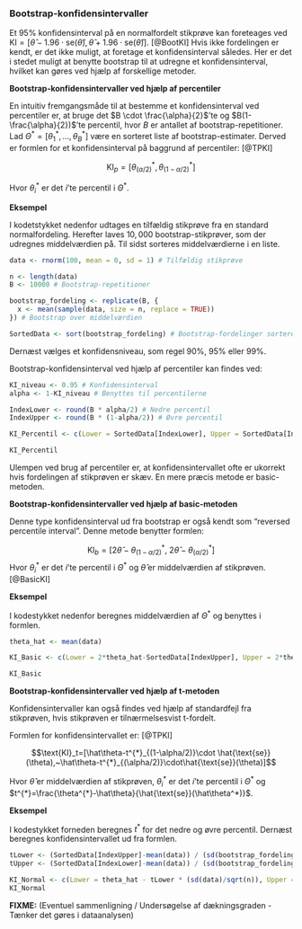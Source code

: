 ### Bootstrap-konfidensintervaller

Et $95\%$ konfidensinterval på en normalfordelt stikprøve kan foreteages ved $\text{KI} = [\hat\theta - 1.96\cdot \text{se}(\hat\theta),\hat\theta + 1.96\cdot  \text{se}(\hat\theta)]$. [@BootKI] Hvis ikke fordelingen er kendt, er det ikke muligt, at foretage et konfidensinterval således. Her er det i stedet muligt at benytte bootstrap til at udregne et konfidensinterval, hvilket kan gøres ved hjælp af forskellige metoder.

__Bootstrap-konfidensintervaller ved hjælp af percentiler__

En intuitiv fremgangsmåde til at bestemme et konfidensinterval ved percentiler er, at bruge det $B \cdot \frac{\alpha}{2}$'te og $B(1-\frac{\alpha}{2})$'te percentil, hvor $B$ er antallet af bootstrap-repetitioner. Lad $\Theta^* = [\theta^*_1, \ldots,\theta^*_B]$ være en sorteret liste af bootstrap-estimater. Derved er formlen for et konfidensinterval på baggrund af percentiler: [@TPKI]

$$\text{KI}_p = [\theta^{*}_{(\alpha/2)}, \theta^{*}_{(1-\alpha/2)}]$$

Hvor $\theta^*_i$ er det $i$'te percentil i $\Theta^*$.  


__Eksempel__

I kodetstykket nedenfor udtages en tilfældig stikprøve fra en standard normalfordeling. Herefter laves $10,000$ bootstrap-stikprøver, som der udregnes middelværdien på. Til sidst sorteres middelværdierne i en liste.  

```r
data <- rnorm(100, mean = 0, sd = 1) # Tilfældig stikprøve

n <- length(data)
B <- 10000 # Bootstrap-repetitioner

bootstrap_fordeling <- replicate(B, {
  x <- mean(sample(data, size = n, replace = TRUE))
}) # Bootstrap over middelværdien

SortedData <- sort(bootstrap_fordeling) # Bootstrap-fordelinger sorteret
```

Dernæst vælges et konfidensniveau, som regel $90\%$, $95\%$ eller $99\%$.

Bootstrap-konfidensinterval ved hjælp af percentiler kan findes ved:
```r
KI_niveau <- 0.95 # Konfidensinterval
alpha <- 1-KI_niveau # Benyttes til percentilerne

IndexLower <- round(B * alpha/2) # Nedre percentil
IndexUpper <- round(B * (1-alpha/2)) # Øvre percentil

KI_Percentil <- c(Lower = SortedData[IndexLower], Upper = SortedData[IndexUpper]) # Konfidensinterval vha. percentiler

KI_Percentil
```

Ulempen ved brug af percentiler er, at konfidensintervallet ofte er ukorrekt hvis fordelingen af stikprøven er skæv. En mere præcis metode er basic-metoden.

__Bootstrap-konfidensintervaller ved hjælp af basic-metoden__

Denne type konfidensinterval ud fra bootstrap er også kendt som "reversed percentile interval". Denne metode benytter formlen:

$$\text{KI}_b = [2\hat\theta- \theta^{*}_{(1-\alpha/2)}, ~ 2\hat\theta- \theta^{*}_{(\alpha/2)}]$$ 
Hvor $\theta^*_i$ er det $i$'te percentil i $\Theta^*$ og $\hat\theta$ er middelværdien af stikprøven. [@BasicKI]

__Eksempel__

I kodestykket nedenfor beregnes middelværdien af $\Theta^*$ og benyttes i formlen.

```r
theta_hat <- mean(data)

KI_Basic <- c(Lower = 2*theta_hat-SortedData[IndexUpper], Upper = 2*theta_hat-SortedData[IndexLower])

KI_Basic
```

__Bootstrap-konfidensintervaller ved hjælp af t-metoden__

Konfidensintervaller kan også findes ved hjælp af standardfejl fra stikprøven, hvis stikprøven er tilnærmelsesvist t-fordelt.

Formlen for konfidensintervallet er: [@TPKI]

$$\text{KI}_t=[\hat\theta-t^{*}_{(1-\alpha/2)}\cdot \hat{\text{se}}(\theta),~\hat\theta-t^{*}_{(\alpha/2)}\cdot\hat{\text{se}}(\theta)]$$ 

Hvor $\hat\theta$ er middelværdien af stikprøven, $\theta^*_i$ er det $i$'te percentil i $\Theta^*$ og $t^{*}=\frac{\theta^{*}-\hat\theta}{\hat{\text{se}}(\hat\theta^*)}$.

__Eksempel__

I kodestykket forneden beregnes $t^{*}$ for det nedre og øvre percentil. Dernæst beregnes konfidensintervallet ud fra formlen. 

```r
tLower <- (SortedData[IndexUpper]-mean(data)) / (sd(bootstrap_fordeling)) # SD udregner standardfejl
tUpper <- (SortedData[IndexLower]-mean(data)) / (sd(bootstrap_fordeling)) # SD udregner standardfejl

KI_Normal <- c(Lower = theta_hat - tLower * (sd(data)/sqrt(n)), Upper = theta_hat - tUpper * (sd(data)/sqrt(n)))
KI_Normal
```

__FIXME:__ (Eventuel sammenligning / Undersøgelse af dækningsgraden - Tænker det gøres i dataanalysen)
